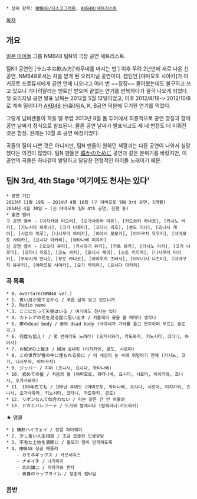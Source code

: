  * 상위 항목: [[NMB48/디스코그래피]], [[AKB48/세트리스트]]

[[목차]]
== 개요 ==
[[일본 아이돌]] 그룹 NMB48 팀N의 극장 공연 세트리스트.

팀KII 공연인 [ラムネの飲み方|'라무네를 마시는 법'] 이후 무려 2년만에 새로 나온 신공연. NMB48로서는 처음 받게 된 오리지널 공연이다. 캡틴인 [야마모토 사야카]가 아키모토 프로듀서에게 공연 언제 나오냐고 여러 번 ~~징징~~ 물어봤는데도 불구하고 쓰고 있으니 기다려달라는 멘트만 받으며 끝없는 연기를 반복하다가 결국 나오게 되었다. 첫 오리지널 공연 발표 날짜는 2012월 5월 12일이었고, 이후  2012/8/19-> 2012/10/8로 계속 밀리다가 [[AKB48]] 신(新)팀A, K, B공연 덕분에 무기한 연기를 먹었다. 

그렇게 남바팬들이 학을 뗄 무렵 2013년 8월 돔 투어에서 최종적으로 공연 명칭과 함께 공연 날짜가 정식으로 발표된다. 물론 공연 날짜가 발표되고도 세 네 번정도 더 미뤄진 것은 함정. 원래는 10월 초 공연 예정이었다. 

곡들의 질이 나쁜 것은 아니지만, 팀N 팬들이 원하던 색깔과는 다른 공연이 나와서 실망했다는 의견이 많았다. 팀N 팬들은 [[誰かのために]] 공연과 같은 분위기를 바랐지만, 이 공연의 곡들은 하나같이 발랄하고 달달한 전형적인 아이돌 노래이기 때문.

== 팀N 3rd, 4th Stage '여기에도 천사는 있다' ==
 * 공연 기간
 2013년 11월 19일 ~ 2014년 4월 16일 (구 야마모토 팀N 3rd 공연, 5개월)
 2014년 4월 30일 ~ (신 야마모토 팀N 4th 공연, 진행 중)
 * 출연 멤버
 구 공연 멤버 - [이치카와 미오리], [오가사와라 마유], [카도와키 카나코], [키시노 리카], [키노시타 하루나], [코가 나루미], [코타니 리호], [콘도 리나], [죠니시 케이], [시로마 미루], [니시무라 아이카], [하야시 모모카], [야마구치 유우키], [야마모토 사야카], [요시다 아카리], [와타나베 미유키]
 신 공연 멤버 - [오오타 유리], [카시와기 유키], [카토 유카], [키시노 리카], [코가 나루미], [코타니 리호], [코노 사키], [죠니시 케이], [스토 리리카], [니시무라 아이카], [무라시게 안나], [무로 카나코], [야마우치 츠바사], [야마기시 나츠미], [야마구치 유우키], [야마모토 사야카], [요기 케이라], [요시다 아카리]

=== 곡 목록 ===
 * 0. overture(NMB48 ver.)
 * 1. 青い月が見てるから / 푸른 달이 보고 있으니까
 * 2. Radio name 
 *.3. ここにだって天使はいる / 여기에도 천사는 있다
 * 4. カトレアの花を見る度に思い出す / 카틀레아 꽃을 볼 때마다 생각나
 * 5. 夢のdead body / 꿈의 dead body (사야네가 기타를 들고 연주하며 부르는 솔로곡.)
 * 6. 何度も狙え！ / 몇 번이라도 노려라! (오가사와라, 카도와키, 키노시타, 코타니, 하야시)
 * 7. おNEWの上履き / NEW 실내화 (이치카와, 콘도, 시로마)
 * 8. この世界が雪の中に埋もれる前に / 이 세상이 눈 속에 뒤덮히기 전에 (키시노, 코가, 니시무라, 야마구치)
 * 9. ジッパー / 지퍼 (죠니시, 요시다, 와타나베)
 * 10. 初めての星 / 처음의 별 (야마모토, 와타나베, 요시다, 시로마, 이치카와, 죠니시, 오가사와라)
 * 11. 100年先でも / 100년 후에도 (야마모토, 와타나베, 요시다, 시로마, 이치카와, 죠니시, 오가사와라, 키노시타, 코타니, 카도와키, 콘도)
 * 12. リボンなんて似合わない / 리본 같은 건 안 어울려
 * 13. ドガとバレリーナ / 드가와 발레리나 (발레리나:카도와키)

★ 앵콜

 * 1 情熱ハイウェイ / 정열 하이웨이
 * 2. 少し苦い人生相談 / 조금 씁쓸한 인생상담 
 * 3. 不毛な土地を満開に / 불모의 땅이 만개하도록
 * 4. NMB48 싱글 메들리
     - カモネギックス / 카모네긱스
     - ナギイチ / 나기이치
     - 北川謙二 / 키타가와 켄지
     - 青春のラップタイム / 청춘의 랩타임
=== 음반 ===
